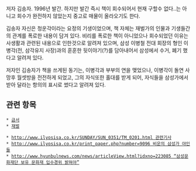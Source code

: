 저자 김송자. 1996년 발간. 하지만 발간 즉시 책이 회수되어서 현재 구할수 없다..는 아니고 회수가 완전하지 않았는지 중고로 매물이 올라오기도 한다.

김송자 자신은 청운각이라는 요정의 기생이었으며, 책 자체는 재벌가의 인물과 기생들간의 관계를 폭로한 내용이 담겨 있다. 비리를 폭로한 책이 아니었으나 회수되었던 이유는 사생활과 관련된 내용으로 인한것으로 알려져 있으며, 삼성 이병철 전대 회장의 형인 이병각(전, 삼각유지 사장)과의 훈훈한 뒷이야기(?)를 담아내어서 삼성에서 수거, 폐기 했다고 알려져 있다.

저자인 김송자가 책을 쓰게된 동기는, 이병각과 부부의 연을 맺었으나, 이병각이 돌연 사망후 월셋방을 전전하게 되었고, 그의 자식또한 홀대를 받게 되어, 자식들을 삼성가에서 받아 달라는 항의의 표시로 썼다고 알려져 있다.

== 관련 항목 ==

 * [[금서]]
 * [[재벌]]

 * [[http://www.ilyosisa.co.kr/SUNDAY/SUN_0351/TM_0201.html 관련기사]]
 * [[http://www.ilyosisa.co.kr/print_paper.php?number=9096 비운의 삼성가 야인들]]
 * [[http://www.hyunbulnews.com/news/articleView.html?idxno=223085 “삼성문화재단 보유 문화재 입수경위 밝혀야”]]
